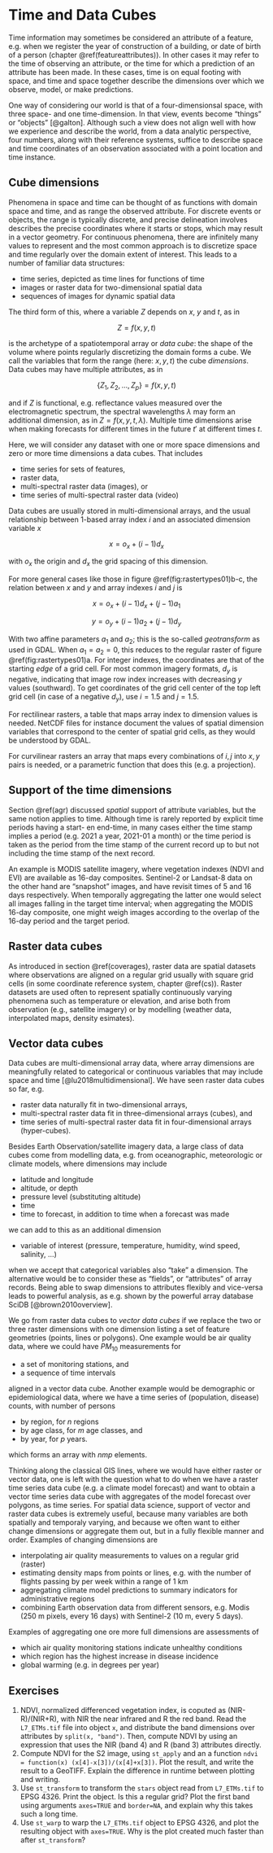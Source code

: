 # Time and Data Cubes {#raster}

<!--
TODO:
refer to
[@appel2019demand]
-->
 
Time information may sometimes be considered an attribute of
a feature, e.g. when we register the year of construction
of a building, or date of birth of a person (chapter
\@ref(featureattributes)). In other cases it may refer to the time
of observing an attribute, or the time for which a prediction of an
attribute has been made. In these cases, time is on equal footing
with space, and time and space together describe the dimensions
over which we observe, model, or make predictions.

One way of considering our world is that of a four-dimensionsal
space, with three space- and one time-dimension. In that view,
events become "things" or "objects" [@galton]. Although such a view
does not align well with how we experience and describe the world,
from a data analytic perspective, four numbers, along with their
reference systems, suffice to describe space and time coordinates
of an observation associated with a point location and time instance.

## Cube dimensions

Phenomena in space and time can be thought of as functions with
domain space and time, and as range the observed attribute. 
For discrete events or objects, the range is typically discrete, and
precise delineation involves describes the precise coordinates
where it starts or stops, which may result in a vector geometry.
For continuous phenomena, there are infinitely many values to
represent and the most common approach is to discretize space and
time regularly over the domain extent of interest. This leads to
a number of familiar data structures:

* time series, depicted as time lines for functions of time
* images or raster data for two-dimensional spatial data
* sequences of images for dynamic spatial data

The third form of this, where a variable $Z$ depends on $x$, $y$
and $t$, as in

$$Z = f(x, y, t)$$

is the archetype of a spatiotemporal array or _data cube_: the shape
of the volume where points regularly discretizing the domain forms a
cube. We call the variables that form the range (here: $x, y, t$) the
cube _dimensions_.  Data cubes may have multiple attributes, as in

$$\{Z_1,Z_2,...,Z_p\} = f(x, y, t)$$

and if $Z$ is functional, e.g. reflectance values measured over
the electromagnetic spectrum, the spectral wavelengths $\lambda$
may form an additional dimension, as in $Z = f(x,y,t,\lambda)$.
Multiple time dimensions arise when making forecasts for different
times in the future $t'$ at different times $t$.

Here, we will consider any dataset with one or more space dimensions
and zero or more time dimensions a data cubes. That includes

* time series for sets of features,
* raster data, 
* multi-spectral raster data (images), or
* time series of multi-spectral raster data (video)

Data cubes are usually stored in multi-dimensional arrays, and the
usual relationship between 1-based array index $i$ and an associated
dimension variable $x$

$$x = o_x + (i-1) d_x$$

with $o_x$ the origin and $d_x$ the grid spacing of this dimension.

For more general cases like those in figure
\@ref(fig:rastertypes01)b-c, the relation between $x$ and $y$
and array indexes $i$ and $j$ is

$$x = o_x + (i-1) d_x + (j-1) a_1$$
    
$$y = o_y + (i-1) a_2 + (j-1) d_y$$

With two affine parameters $a_1$ and $a_2$; this is the so-called
_geotransform_ as used in GDAL.  When $a_1=a_2=0$, this
reduces to the regular raster of figure \@ref(fig:rastertypes01)a.
For integer indexes, the coordinates are that of the starting _edge_
of a grid cell. For most common imagery formats, $d_y$ is negative,
indicating that image row index increases with decreasing $y$
values (southward).  To get coordinates of the grid cell center of
the top left grid cell (in case of a negative $d_y$), use $i=1.5$
and $j=1.5$. 

For rectilinear rasters, a table that maps array index to dimension
values is needed. NetCDF files for instance document the values
of spatial dimension variables that correspond to the center of
spatial grid cells, as they would be understood by GDAL.

For curvilinear rasters an array that maps every combinations of
$i,j$ into $x,y$ pairs is needed, or a parametric function that
does this (e.g. a projection).

## Support of the time dimensions

Section \@ref(agr) discussed _spatial_ support of attribute
variables, but the same notion applies to time. Although time is
rarely reported by explicit time periods having a start- en end-time,
in many cases either the time stamp implies a period (e.g. 2021 a
year, 2021-01 a month) or the time period is taken as the period
from the time stamp of the current record up to but not including
the time stamp of the next record.

An example is MODIS satellite imagery, where vegetation indexes (NDVI
and EVI) are available as 16-day composites. Sentinel-2 or Landsat-8
data on the other hand are "snapshot" images, and have revisit times
of 5 and 16 days respectively. When temporally aggregating the latter
one would select all images falling in the target time interval;
when aggregating the MODIS 16-day composite, one might weigh images
according to the overlap of the 16-day period and the target period.

## Raster data cubes

As introduced in section \@ref(coverages), raster data are spatial
datasets where observations are aligned on a regular grid usually
with square grid cells (in some coordinate reference system, chapter
\@ref(cs)). Raster datasets are used often to represent spatially
continuously varying phenomena such as temperature or elevation,
and arise both from observation (e.g., satellite imagery) or by
modelling (weather data, interpolated maps, density esimates).

## Vector data cubes {#datacubes}

Data cubes are multi-dimensional array data, where array dimensions
are meaningfully related to categorical or continuous variables
that may include space and time [@lu2018multidimensional]. We have
seen raster data cubes so far, e.g.

* raster data naturally fit in two-dimensional arrays, 
* multi-spectral raster data fit in three-dimensional arrays (cubes), and 
* time series of multi-spectral raster data fit in four-dimensional arrays (hyper-cubes).

Besides Earth Observation/satellite imagery data, a large class
of data cubes come from modelling data, e.g. from oceanographic,
meteorologic or climate models, where dimensions may include

* latitude and longitude
* altitude, or depth
* pressure level (substituting altitude)
* time 
* time to forecast, in addition to time when a forecast was made

we can add to this as an additional dimension

* variable of interest (pressure, temperature, humidity, wind speed, salinity, ...)

when we accept that categorical variables also "take" a
dimension. The alternative would be to consider these as "fields",
or "attributes" of array records. Being able to swap dimensions to
attributes flexibly and vice-versa leads to powerful analysis, as
e.g. shown by the powerful array database SciDB [@brown2010overview].

We go from raster data cubes to _vector data cubes_ if we replace
the two or three raster dimensions with one dimension listing a set
of feature geometries (points, lines or polygons). One example would
be air quality data, where we could have $PM_{10}$ measurements for

* a set of monitoring stations, and
* a sequence of time intervals

aligned in a vector data cube.  Another example would be demographic
or epidemiological data, where we have a time series of (population,
disease) counts, with number of persons

* by region, for $n$ regions
* by age class, for $m$ age classes, and
* by year, for $p$ years.

which forms an array with $n m p$ elements. 

Thinking along the classical GIS lines, where we would have either
raster or vector data, one is left with the question what to do
when we have a raster time series data cube (e.g.  a climate model
forecast) and want to obtain a vector time series data cube with
aggregates of the model forecast over polygons, as time series.
For spatial data science, support of vector and raster data cubes
is extremely useful, because many variables are both spatially
and temporaly varying, and because we often want to either change
dimensions or aggregate them out, but in a fully flexible manner
and order. Examples of changing dimensions are

* interpolating air quality measurements to values on a regular grid (raster)
* estimating density maps from points or lines, e.g. with the number of flights passing by per week within a range of 1 km
* aggregating climate model predictions to summary indicators for administrative regions
* combining Earth observation data from different sensors, e.g. Modis (250 m pixels, every 16 days) with Sentinel-2 (10 m,
every 5 days).

Examples of aggregating one ore more full dimensions are assessments of

* which air quality monitoring stations indicate unhealthy conditions
* which region has the highest increase in disease incidence
* global warming (e.g. in degrees per year)

## Exercises 

1. NDVI, normalized differenced vegetation index, is coputed as (NIR-R)/(NIR+R), with NIR the near infrared and R the red band.  Read the `L7_ETMs.tif` file into object `x`, and distribute the band dimensions over attributes by `split(x, "band")`. Then, compute NDVI by using an expression that uses the NIR (band 4) and R (band 3) attributes directly.
1. Compute NDVI for the S2 image, using `st_apply` and an a function `ndvi = function(x) (x[4]-x[3])/(x[4]+x[3])`. Plot the result, and write the result to a GeoTIFF. Explain the difference in runtime between plotting and writing.
1. Use `st_transform` to transform the `stars` object read from `L7_ETMs.tif` to EPSG 4326. Print the object. Is this a regular grid? Plot the first band using arguments `axes=TRUE` and `border=NA`, and explain why this takes such a long time.
1. Use `st_warp` to warp the `L7_ETMs.tif` object to EPSG 4326, and plot the resulting object with `axes=TRUE`. Why is the plot created much faster than after `st_transform`?
